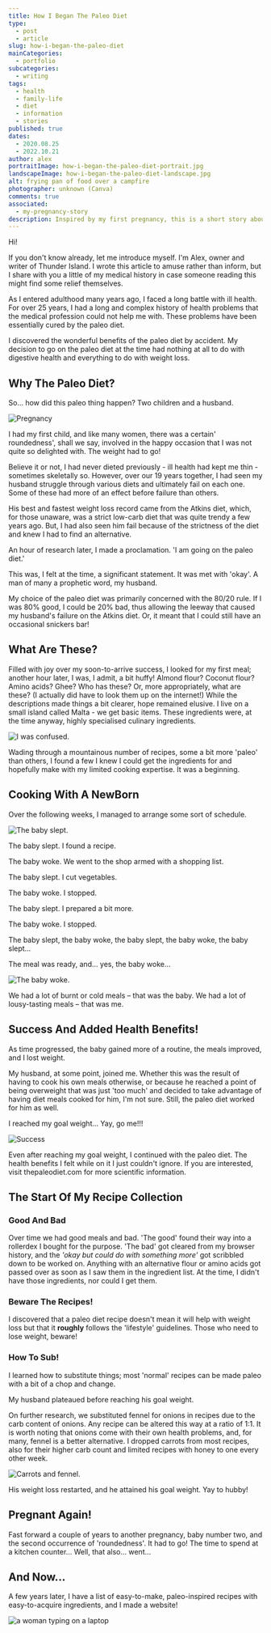 ```yaml
---
title: How I Began The Paleo Diet
type:
  - post
  - article
slug: how-i-began-the-paleo-diet
mainCategories:
  - portfolio
subcategories:
  - writing
tags:
  - health
  - family-life
  - diet
  - information
  - stories
published: true
dates:
  - 2020.08.25
  - 2022.10.21
author: alex
portraitImage: how-i-began-the-paleo-diet-portrait.jpg
landscapeImage: how-i-began-the-paleo-diet-landscape.jpg
alt: frying pan of food over a campfire
photographer: unknown (Canva)
comments: true
associated:
  - my-pregnancy-story
description: Inspired by my first pregnancy, this is a short story about how I began the paleo diet.
---
```


<ArticleContent>

Hi!

If you don't know already, let me introduce myself. I'm Alex, owner and writer of Thunder Island. I wrote this article to amuse rather than inform, but I share with you a little of my medical history in case someone reading this might find some relief themselves.

As I entered adulthood many years ago, I faced a long battle with ill health. For over 25 years, I had a long and complex history of health problems that the medical profession could not help me with. These problems have been essentially cured by the paleo diet.

I discovered the wonderful benefits of the paleo diet by accident. My decision to go on the paleo diet at the time had nothing at all to do with digestive health and everything to do with weight loss.

## Why The Paleo Diet?

So… how did this paleo thing happen? Two children and a husband.

![Pregnancy](/pregnancy-landscape.jpg "a pregnant woman")

I had my first child, and like many women, there was a certain' roundedness', shall we say, involved in the happy occasion that I was not quite so delighted with. The weight had to go!

Believe it or not, I had never dieted previously - ill health had kept me thin - sometimes skeletally so. However, over our 19 years together, I had seen my husband struggle through various diets and ultimately fail on each one. Some of these had more of an effect before failure than others.

His best and fastest weight loss record came from the Atkins diet, which, for those unaware, was a strict low-carb diet that was quite trendy a few years ago. But, I had also seen him fail because of the strictness of the diet and knew I had to find an alternative.

An hour of research later, I made a proclamation. 'I am going on the paleo diet.'

This was, I felt at the time, a significant statement. It was met with 'okay'. A man of many a prophetic word, my husband.

My choice of the paleo diet was primarily concerned with the 80/20 rule. If I was 80% good, I could be 20% bad, thus allowing the leeway that caused my husband's failure on the Atkins diet. Or, it meant that I could still have an occasional snickers bar!

## What Are These?

Filled with joy over my soon-to-arrive success, I looked for my first meal; another hour later, I was, I admit, a bit huffy! Almond flour? Coconut flour? Amino acids? Ghee? Who has these? Or, more appropriately, what are these? (I actually did have to look them up on the internet!) While the descriptions made things a bit clearer, hope remained elusive. I live on a small island called Malta - we get basic items. These ingredients were, at the time anyway, highly specialised culinary ingredients.

![I was confused.](/confused-portrait.jpg "a confused woman")

Wading through a mountainous number of recipes, some a bit more 'paleo' than others, I found a few I knew I could get the ingredients for and hopefully make with my limited cooking expertise. It was a beginning.

## Cooking With A NewBorn

Over the following weeks, I managed to arrange some sort of schedule.

![The baby slept.](/baby-sleep-landscape.jpg "a sleeping baby")

The baby slept. I found a recipe.

The baby woke. We went to the shop armed with a shopping list.

The baby slept. I cut vegetables.

The baby woke. I stopped.

The baby slept. I prepared a bit more.

The baby woke. I stopped.

The baby slept, the baby woke, the baby slept, the baby woke, the baby slept…

The meal was ready, and… yes, the baby woke…

![The baby woke.](/baby-cry-landscape.jpg "a crying baby")

We had a lot of burnt or cold meals – that was the baby. We had a lot of lousy-tasting meals – that was me.

## Success And Added Health Benefits!

As time progressed, the baby gained more of a routine, the meals improved, and I lost weight.

My husband, at some point, joined me. Whether this was the result of having to cook his own meals otherwise, or because he reached a point of being overweight that was just 'too much' and decided to take advantage of having diet meals cooked for him, I'm not sure. Still, the paleo diet worked for him as well.

I reached my goal weight… Yay, go me!!!

![Success](/success-portrait.jpg "success")

Even after reaching my goal weight, I continued with the paleo diet. The health benefits I felt while on it I just couldn't ignore. If you are interested, visit thepaleodiet.com for more scientific information.

## The Start Of My Recipe Collection

### Good And Bad

Over time we had good meals and bad. 'The good' found their way into a rollerdex I bought for the purpose. 'The bad' got cleared from my browser history, and the _'okay but could do with something more'_ got scribbled down to be worked on. Anything with an alternative flour or amino acids got passed over as soon as I saw them in the ingredient list. At the time, I didn't have those ingredients, nor could I get them.

### Beware The Recipes!

I discovered that a paleo diet recipe doesn't mean it will help with weight loss but that it **roughly** follows the 'lifestyle' guidelines. Those who need to lose weight, beware!

### How To Sub!

I learned how to substitute things; most 'normal' recipes can be made paleo with a bit of a chop and change.

My husband plateaued before reaching his goal weight.

On further research, we substituted fennel for onions in recipes due to the carb content of onions. Any recipe can be altered this way at a ratio of 1:1. It is worth noting that onions come with their own health problems, and, for many, fennel is a better alternative. I dropped carrots from most recipes, also for their higher carb count and limited recipes with honey to one every other week.

![Carrots and fennel.](/fennel-and-carrots-landscape.jpg "fennel and carrots")

His weight loss restarted, and he attained his goal weight. Yay to hubby!

## Pregnant Again!

Fast forward a couple of years to another pregnancy, baby number two, and the second occurrence of 'roundedness'. It had to go! The time to spend at a kitchen counter…
Well, that also… went…

## And Now...

A few years later, I have a list of easy-to-make, paleo-inspired recipes with easy-to-acquire ingredients, and I made a website!

![](/typing-landscape.jpg "a woman typing on a laptop")

</ArticleContent>
